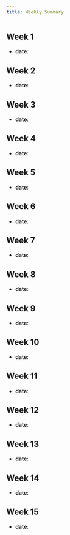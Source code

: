```yaml
---
title: Weekly Summary
---
```


## Week 1

* **date**: 


## Week 2

* **date**: 


## Week 3

* **date**: 


## Week 4

* **date**: 


## Week 5

* **date**: 


## Week 6

* **date**: 


## Week 7

* **date**: 


## Week 8

* **date**: 


## Week 9

* **date**: 


## Week 10

* **date**: 


## Week 11

* **date**: 


## Week 12

* **date**: 


## Week 13

* **date**: 


## Week 14

* **date**: 


## Week 15

* **date**: 


